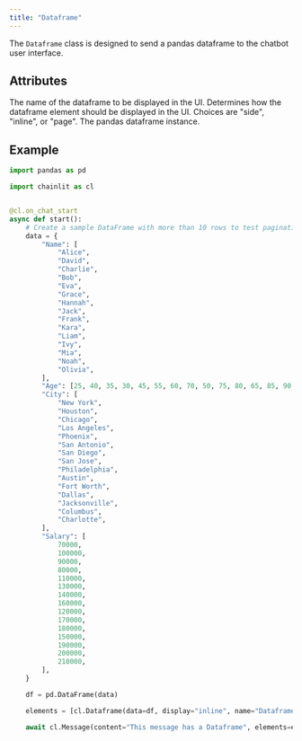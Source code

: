 ```yaml
---
title: "Dataframe"
---
```


The `Dataframe` class is designed to send a pandas dataframe to the chatbot user interface.

## Attributes

<ParamField path="name" type="str">
  The name of the dataframe to be displayed in the UI.
</ParamField>

<ParamField path="display" type="ElementDisplay" optional>
  Determines how the dataframe element should be displayed in the UI. Choices are
  "side", "inline", or "page".
</ParamField>

<ParamField path="data" type="pd.DataFrame" optional>
  The pandas dataframe instance.
</ParamField>

## Example

```python
import pandas as pd

import chainlit as cl


@cl.on_chat_start
async def start():
    # Create a sample DataFrame with more than 10 rows to test pagination functionality
    data = {
        "Name": [
            "Alice",
            "David",
            "Charlie",
            "Bob",
            "Eva",
            "Grace",
            "Hannah",
            "Jack",
            "Frank",
            "Kara",
            "Liam",
            "Ivy",
            "Mia",
            "Noah",
            "Olivia",
        ],
        "Age": [25, 40, 35, 30, 45, 55, 60, 70, 50, 75, 80, 65, 85, 90, 95],
        "City": [
            "New York",
            "Houston",
            "Chicago",
            "Los Angeles",
            "Phoenix",
            "San Antonio",
            "San Diego",
            "San Jose",
            "Philadelphia",
            "Austin",
            "Fort Worth",
            "Dallas",
            "Jacksonville",
            "Columbus",
            "Charlotte",
        ],
        "Salary": [
            70000,
            100000,
            90000,
            80000,
            110000,
            130000,
            140000,
            160000,
            120000,
            170000,
            180000,
            150000,
            190000,
            200000,
            210000,
        ],
    }

    df = pd.DataFrame(data)

    elements = [cl.Dataframe(data=df, display="inline", name="Dataframe")]

    await cl.Message(content="This message has a Dataframe", elements=elements).send()
```
